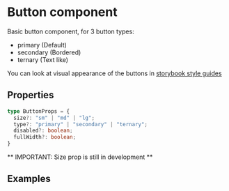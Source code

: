 
<Meta title="Components/Interface/Button/Overview" />

<style>{`

`}</style>

# Button component

Basic button component, for 3 button types:

 - primary (Default)
 - secondary (Bordered)
 - ternary (Text like)

You can look at visual appearance of the buttons in
[storybook style guides](https://www.figma.com/file/22ewljg1RGLMm50GA0J1KJ/Origyn-Open-Marketplace?node-id=696%3A2945)

## Properties

```typescript
type ButtonProps = {
  size?: "sm" | "md" | "lg";
  type?: "primary" | "secondary" | "ternary";
  disabled?: boolean;
  fullWidth?: boolean;
}
```

** IMPORTANT: Size prop is still in development **

## Examples

<Canvas>
    <Story id="components-interface-button-all-stories--primary" />
    <Story id="components-interface-button-all-stories--secondary" />
    <Story id="components-interface-button-all-stories--ternary" />
</Canvas>
